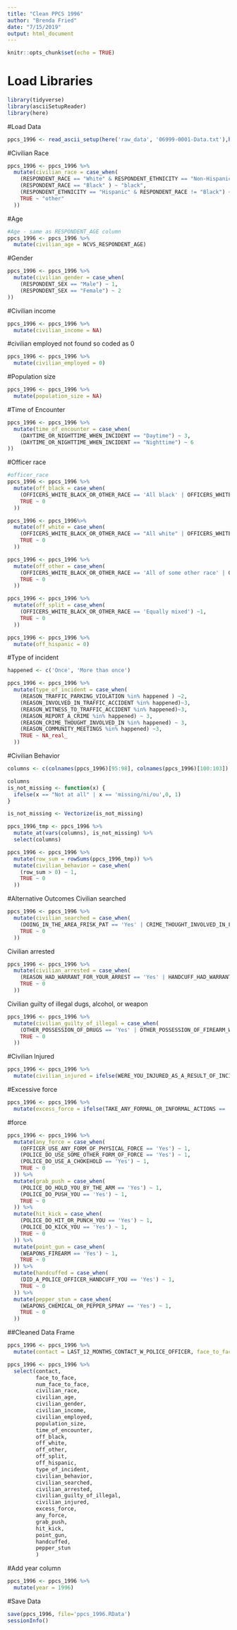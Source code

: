 ```yaml
---
title: "Clean PPCS 1996"
author: "Brenda Fried"
date: "7/15/2019"
output: html_document
---
```


```r
knitr::opts_chunk$set(echo = TRUE)
```

# Load Libraries

```r
library(tidyverse)
library(asciiSetupReader)
library(here)
```

#Load Data
```r
ppcs_1996 <- read_ascii_setup(here('raw_data', '06999-0001-Data.txt'),here('raw_data', '06999-0001-Setup.sas'))

```

#Civilian Race
```r
ppcs_1996 <- ppcs_1996 %>%
  mutate(civilian_race = case_when(
    (RESPONDENT_RACE == "White" & RESPONDENT_ETHNICITY == "Non-Hispanic") ~ "white",
    (RESPONDENT_RACE == "Black" ) ~ "black",
    (RESPONDENT_ETHNICITY == "Hispanic" & RESPONDENT_RACE != "Black") ~ "hispanic",
    TRUE ~ "other"
  ))
```

#Age
```r
#Age - same as RESPONDENT_AGE column
ppcs_1996 <- ppcs_1996 %>% 
  mutate(civilian_age = NCVS_RESPONDENT_AGE)

```
#Gender
```r
ppcs_1996 <- ppcs_1996 %>%
  mutate(civilian_gender = case_when(
    (RESPONDENT_SEX == "Male") ~ 1,
    (RESPONDENT_SEX == "Female") ~ 2
))

```

#Civilian income

```r
ppcs_1996 <- ppcs_1996 %>%
  mutate(civilian_income = NA)

```

#civilian employed
not found so coded as 0
```r
ppcs_1996 <- ppcs_1996 %>%
  mutate(civilian_employed = 0)
```
#Population size

```r
ppcs_1996 <- ppcs_1996 %>%
  mutate(population_size = NA)
```
#Time of Encounter
```r
ppcs_1996 <- ppcs_1996 %>%
  mutate(time_of_encounter = case_when(
    (DAYTIME_OR_NIGHTTIME_WHEN_INCIDENT == "Daytime") ~ 3,
    (DAYTIME_OR_NIGHTTIME_WHEN_INCIDENT == "Nighttime") ~ 6
))
```
#Officer race

```r
#officer_race
ppcs_1996 <- ppcs_1996 %>%
  mutate(off_black = case_when(
    (OFFICERS_WHITE_BLACK_OR_OTHER_RACE == 'All black' | OFFICERS_WHITE_BLACK_OR_OTHER_RACE == 'Mostly black' | OFFICER_WHITE_BLACK_OR_OTHER_RACE == 'Black' ) ~ 1,
    TRUE ~ 0
  ))

```


```r
ppcs_1996 <- ppcs_1996%>%
  mutate(off_white = case_when(
    (OFFICERS_WHITE_BLACK_OR_OTHER_RACE == "All white" | OFFICERS_WHITE_BLACK_OR_OTHER_RACE == "Mostly white" | OFFICER_WHITE_BLACK_OR_OTHER_RACE == "White" ) ~ 1,
    TRUE ~ 0
  ))

```

```r
ppcs_1996 <- ppcs_1996 %>%
  mutate(off_other = case_when(
    (OFFICERS_WHITE_BLACK_OR_OTHER_RACE == 'All of some other race' | OFFICERS_WHITE_BLACK_OR_OTHER_RACE == 'Mostly some other race' | OFFICER_WHITE_BLACK_OR_OTHER_RACE == 'Other' ) ~ 1,
    TRUE ~ 0
  ))
```


```r
ppcs_1996 <- ppcs_1996 %>%
  mutate(off_split = case_when(
    (OFFICERS_WHITE_BLACK_OR_OTHER_RACE == 'Equally mixed') ~1,
    TRUE ~ 0
  ))
```

```r
ppcs_1996 <- ppcs_1996 %>%
  mutate(off_hispanic = 0)

```

#Type of incident
```r
happened <- c('Once', 'More than once')

ppcs_1996 <- ppcs_1996 %>%
  mutate(type_of_incident = case_when(
    (REASON_TRAFFIC_PARKING_VIOLATION %in% happened ) ~2,
    (REASON_INVOLVED_IN_TRAFFIC_ACCIDENT %in% happened)~3,
    (REASON_WITNESS_TO_TRAFFIC_ACCIDENT %in% happened)~3,
    (REASON_REPORT_A_CRIME %in% happened) ~ 3,
    (REASON_CRIME_THOUGHT_INVOLVED_IN %in% happened) ~ 3,
    (REASON_COMMUNITY_MEETINGS %in% happened) ~3,
    TRUE ~ NA_real_
  ))
```


#Civilian Behavior
```r

columns <- c(colnames(ppcs_1996)[95:98], colnames(ppcs_1996)[100:103])

columns
is_not_missing <- function(x) {
  ifelse(x == "Not at all" | x == 'missing/ni/ou',0, 1)
}

is_not_missing <- Vectorize(is_not_missing)

ppcs_1996_tmp <- ppcs_1996 %>%
  mutate_at(vars(columns), is_not_missing) %>%
  select(columns)

ppcs_1996 <- ppcs_1996 %>%
  mutate(row_sum = rowSums(ppcs_1996_tmp)) %>%
  mutate(civilian_behavior = case_when(
    (row_sum > 0) ~ 1,
    TRUE ~ 0
  ))

```
#Alternative Outcomes
Civilian searched
```r
ppcs_1996 <- ppcs_1996 %>%
  mutate(civilian_searched = case_when(
    (DOING_IN_THE_AREA_FRISK_PAT == 'Yes' | CRIME_THOUGHT_INVOLVED_IN_FRISK_PAT == 'Yes') ~ 1,
    TRUE ~ 0
  ))
```
Civilian arrested
```r
ppcs_1996 <- ppcs_1996 %>%
  mutate(civilian_arrested = case_when(
    (REASON_HAD_WARRANT_FOR_YOUR_ARREST == 'Yes' | HANDCUFF_HAD_WARRANT_FOR_YOUR_ARREST == 'Yes') ~ 1,
    TRUE ~ 0
  )) 
```
Civilian guilty of illegal dugs, alcohol, or weapon
```r

ppcs_1996 <- ppcs_1996 %>%
  mutate(civilian_guilty_of_illegal = case_when(
    (OTHER_POSSESSION_OF_DRUGS == 'Yes' | OTHER_POSSESSION_OF_FIREARM_WEAPON == 'Yes') ~ 1,
    TRUE ~ 0
  ))
```
#Civilian Injured
```r
ppcs_1996 <- ppcs_1996 %>%
  mutate(civilian_injured = ifelse(WERE_YOU_INJURED_AS_A_RESULT_OF_INCIDENT == 'Yes', 1, 0))
```
#Excessive force
```r
ppcs_1996 <- ppcs_1996 %>%
  mutate(excess_force = ifelse(TAKE_ANY_FORMAL_OR_INFORMAL_ACTIONS == 'Yes', 1, 0))
```

#force
```r
ppcs_1996 <- ppcs_1996 %>%
  mutate(any_force = case_when(
    (OFFICER_USE_ANY_FORM_OF_PHYSICAL_FORCE == 'Yes') ~ 1,
    (POLICE_DO_USE_SOME_OTHER_FORM_OF_FORCE == 'Yes') ~ 1,
    (POLICE_DO_USE_A_CHOKEHOLD == 'Yes') ~ 1,
    TRUE ~ 0
  )) %>%
  mutate(grab_push = case_when(
    (POLICE_DO_HOLD_YOU_BY_THE_ARM == 'Yes') ~ 1,
    (POLICE_DO_PUSH_YOU == 'Yes') ~ 1,
    TRUE ~ 0
  )) %>%
  mutate(hit_kick = case_when(
    (POLICE_DO_HIT_OR_PUNCH_YOU == 'Yes') ~ 1,
    (POLICE_DO_KICK_YOU == 'Yes') ~ 1,
    TRUE ~ 0
  )) %>%
  mutate(point_gun = case_when(
    (WEAPONS_FIREARM == 'Yes') ~ 1,
    TRUE ~ 0
  )) %>%
  mutate(handcuffed = case_when(
    (DID_A_POLICE_OFFICER_HANDCUFF_YOU == 'Yes') ~ 1,
    TRUE ~ 0
  )) %>%
  mutate(pepper_stun = case_when(
    (WEAPONS_CHEMICAL_OR_PEPPER_SPRAY == 'Yes') ~ 1,
    TRUE ~ 0
  ))
```


##Cleaned Data Frame
```r
ppcs_1996 <- ppcs_1996 %>% 
  mutate(contact = LAST_12_MONTHS_CONTACT_W_POLICE_OFFICER, face_to_face = CONTACTS_W_POLICE_OFFICER_IN_PERSON, num_face_to_face = NA)
```

```r
ppcs_1996 <- ppcs_1996 %>%
  select(contact, 
         face_to_face, 
         num_face_to_face, 
         civilian_race, 
         civilian_age, 
         civilian_gender, 
         civilian_income, 
         civilian_employed, 
         population_size, 
         time_of_encounter, 
         off_black, 
         off_white, 
         off_other, 
         off_split, 
         off_hispanic, 
         type_of_incident, 
         civilian_behavior, 
         civilian_searched, 
         civilian_arrested, 
         civilian_guilty_of_illegal, 
         civilian_injured, 
         excess_force, 
         any_force, 
         grab_push, 
         hit_kick, 
         point_gun, 
         handcuffed, 
         pepper_stun
         )
```
#Add year column
```r
ppcs_1996 <- ppcs_1996 %>%
  mutate(year = 1996)
```

#Save Data
```r
save(ppcs_1996, file='ppcs_1996.RData')
sessionInfo()
```

